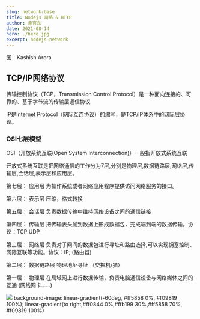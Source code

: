 ```yaml
---
slug: network-base
title: Nodejs 网络 & HTTP
author: 袁官东
date: 2021-08-14
hero: ./hero.jpg
excerpt: nodejs-network
---
```

<div className={'img-desc'}>图：Kashish Arora</div>




## TCP/IP网络协议
传输控制协议（TCP，Transmission Control Protocol）是一种面向连接的、可靠的、基于字节流的传输层通信协议 

IP是Internet Protocol（网际互连协议）的缩写，是TCP/IP体系中的网际层协议。

### OSI七层模型
OSI（开放系统互联(Open System Interconnection)）一般指开放式系统互联 

开放式系统互联是把网络通信的工作分为7层,分别是物理层,数据链路层,网络层,传输层,会话层,表示层和应用层。

第七层： 应用层 为操作系统或者网络应用程序提供访问网络服务的接口。 

第六层： 表示层 压缩，格式转换 

第五层： 会话层 负责数据传输中维持网络设备之间的通信链接 

第四层： 传输层 把传输表头加到数据上形成数据包，完成端到端的数据传输。协议：TCP UDP 

第三层： 网络层 负责对子网间的数据包进行寻址和路由选择,可以实现拥塞控制、网际互联等功能。协议：IP; (路由器)  

第二层： 数据链路层 物理地址寻址 （交换机/猫） 

第一层： 物理层 在局域网上进行数据传输，负责电脑通信设备与网络媒体之间的互通 (网线网卡……)



<img src="./1.png"/> 
background-image: linear-gradient(-60deg, #ff5858 0%, #f09819 100%);
linear-gradient(to right,#ff0844 0%,#ffb199 30%,#ff5858 70%, #f09819 100%)